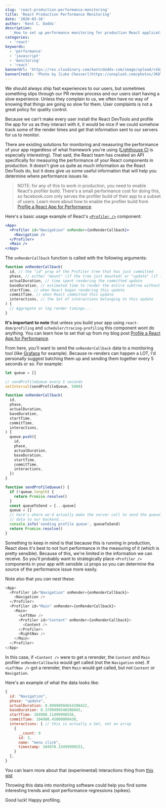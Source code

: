 ```yaml
---
slug: 'react-production-performance-monitoring'
title: 'React Production Performance Monitoring'
date: '2020-03-16'
author: 'Kent C. Dodds'
description:
  '_How to set up performance monitoring for production React applications._'
categories:
  - 'react'
keywords:
  - 'performance'
  - 'javascript'
  - 'monitoring'
  - 'react'
bannerUrl: 'https://res.cloudinary.com/kentcdodds-com/image/upload/v1625033295/kentcdodds.com/content/blog/react-production-performance-monitoring/banner.jpg'
bannerCredit: 'Photo by [Luke Chesser](https://unsplash.com/photos/JKUTrJ4vK00)'
---
```


We should always ship fast experiences to our users, but sometimes something
slips through our PR review process and our users start having a slow
experience. Unless they complain to us, we often have no way of knowing that
things are going so slow for them. User complaints is not a great policy for
quality control.

Because we can't make every user install the React DevTools and profile the app
for us as they interact with it, it would be nice if we could somehow track some
of the render times and get that information sent to our servers for us to
monitor.

There are existing solutions for monitoring and measuring the performance of
your app regardless of what framework you're using
([Lighthouse CI](https://github.com/GoogleChrome/lighthouse-ci) is especially
interesting). That said, the React team has created an API specifically for
measuring the performance of your React components in production. It doesn't
give us quite as much information as the React DevTools do, but it does give us
some useful information that will help you determine where performance issues
lie.

> NOTE: for any of this to work in production, you need to enable React's
> profiler build. There's a small performance cost for doing this, so
> facebook.com only serves the profiler build of their app to a subset of users.
> Learn more about how to enable the profiler build from
> [Profile a React App for Performance](/blog/profile-a-react-app-for-performance).

Here's a basic usage example of React's
[`<Profiler />`](https://reactjs.org/docs/profiler.html) component:

```jsx
<App>
  <Profiler id="Navigation" onRender={onRenderCallback}>
    <Navigation />
  </Profiler>
  <Main />
</App>
```

The `onRenderCallback` function is called with the following arguments:

```javascript
function onRenderCallback(
  id, // the "id" prop of the Profiler tree that has just committed
  phase, // either "mount" (if the tree just mounted) or "update" (if it re-rendered)
  actualDuration, // time spent rendering the committed update
  baseDuration, // estimated time to render the entire subtree without memoization
  startTime, // when React began rendering this update
  commitTime, // when React committed this update
  interactions, // the Set of interactions belonging to this update
) {
  // Aggregate or log render timings...
}
```

**It's important to note** that unless you build your app using
`react-dom/profiling` and `scheduler/tracing-profiling` this component wont do
anything. You can learn how to set that up from my blog post
[Profile a React App for Performance](/blog/profile-a-react-app-for-performance).

From here, you'll want to send the `onRenderCallback` data to a monitoring tool
(like [Grafana](https://grafana.com/) for example). Because re-renders can
happen a LOT, I'd personally suggest batching them up and sending them together
every 5 seconds or so. For example:

```javascript
let queue = []

// sendProfileQueue every 5 seconds
setInterval(sendProfileQueue, 5000)

function onRenderCallback(
  id,
  phase,
  actualDuration,
  baseDuration,
  startTime,
  commitTime,
  interactions,
) {
  queue.push({
    id,
    phase,
    actualDuration,
    baseDuration,
    startTime,
    commitTime,
    interactions,
  })
}

function sendProfileQueue() {
  if (!queue.length) {
    return Promise.resolve()
  }
  const queueToSend = [...queue]
  queue = []
  // here's where we'd actually make the server call to send the queueToSend
  // data to our backend...
  console.info('sending profile queue', queueToSend)
  return Promise.resolve()
}
```

Something to keep in mind is that because this is running in production, React
does it's best to not hurt performance in the measuring of it (which is pretty
sensible). Because of this, we're limited in the information we can receive. So
you'll probably want to strategically place `<Profiler />` components in your
app with sensible `id` props so you can determine the source of the performance
issue more easily.

Note also that you _can_ nest these:

```javascript
<App>
  <Profiler id="Navigation" onRender={onRenderCallback}>
    <Navigation />
  </Profiler>
  <Profiler id="Main" onRender={onRenderCallback}>
    <Main>
      <LeftNav />
      <Profiler id="Content" onRender={onRenderCallback}>
        <Content />
      </Profiler>
      <RightNav />
    </Main>
  </Profiler>
</App>
```

In this case, if `<Content />` were to get a rerender, the `Content` and `Main`
profiler `onRenderCallback`s would get called (not the `Navigation` one). If
`<LeftNav />` got a rerender, then `Main` would get called, but not `Content` or
`Navigation`.

Here's an example of what the data looks like:

```javascript
{
  id: "Navigation",
  phase: "update",
  actualDuration: 0.09999994654208422,
  baseDuration: 0.3799999540206045,
  startTime: 104988.11499998556,
  commitTime: 104988.45000000438,
  interactions: [ // this is actually a Set, not an array
    {
      __count: 0
      id: 3,
      name: "menu click",
      timestamp: 104978.33499999251,
    }
  ],
}
```

You can learn more about that (experimental) interactions thing from
[this gist](https://gist.github.com/bvaughn/8de925562903afd2e7a12554adcdda16)

Throwing this data into monitoring software could help you find some interesting
trends and spot performance regressions (spikes).

Good luck! Happy profiling.
